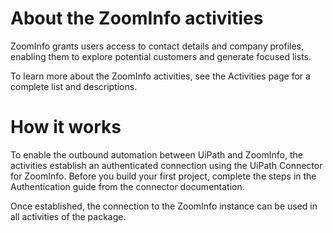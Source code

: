 ﻿# About the ZoomInfo activities

ZoomInfo grants users access to contact details and company profiles, enabling them to explore potential customers and generate focused lists.



To learn more about the ZoomInfo activities, see the Activities page for a complete list and descriptions.

# How it works

To enable the outbound automation between UiPath and ZoomInfo, the activities establish an authenticated connection using the UiPath Connector for ZoomInfo. Before you build your first project, complete the steps in the Authentication guide from the connector documentation.

Once established, the connection to the ZoomInfo instance can be used in all activities of the package.
